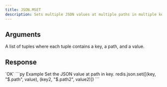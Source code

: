 ```yaml
---
title: JSON.MSET
description: Sets multiple JSON values at multiple paths in multiple keys.
---
```


## Arguments

<ParamField body="key_path_value_tuples" type="List[Tuple[string, string, TValue]" required>
    A list of tuples where each tuple contains a key, a path, and a value.
</ParamField>

## Response

<ResponseField type="OK" required>
`OK`
</ResponseField>

<RequestExample>
```py Example
Set the JSON value at path in key.
redis.json.set([(key, "$.path", value), (key2, "$.path2", value2)])
```
</RequestExample>
